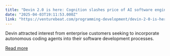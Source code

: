 ```yaml
---
title: "Devin 2.0 is here: Cognition slashes price of AI software engineer to $20 per month from $500"
date: "2025-04-03T19:11:53.000Z"
link: "https://venturebeat.com/programming-development/devin-2-0-is-here-cognition-slashes-price-of-ai-software-engineer-to-20-per-month-from-500/"
---
```


Devin attracted interest from enterprise customers seeking to incorporate autonomous coding agents into their software development processes.

[Read more](https://venturebeat.com/programming-development/devin-2-0-is-here-cognition-slashes-price-of-ai-software-engineer-to-20-per-month-from-500/)
